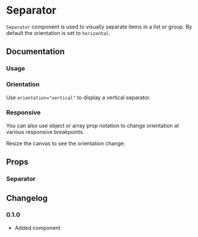 
# Separator

`Separator` component is used to visually separate items in a list or group. By default the orientation is set to `horizontal`.

<Links component="separator" />

## Documentation

### Usage

<Demo component="separator/usage" />

### Orientation

Use `orientation="vertical"` to display a vertical separator.

<Demo component="separator/vertical-usage" />

### Responsive

You can also use object or array prop notation to change orientation at various responsive breakpoints.

<Alert intent="warning" mt="16">
  Resize the canvas to see the orientation change:
</Alert>

<Demo component="separator/responsive-usage" resizable />

## Props

### Separator

<PropsTable component="Separator" />

## Changelog

### 0.1.0

- Added component
